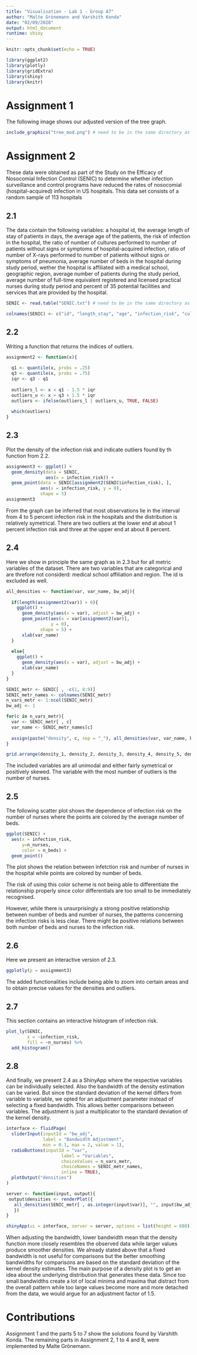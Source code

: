 ```yaml
---
title: "Visualisation - Lab 1 - Group A7"
author: "Malte Grönemann and Varshith Konda"
date: "02/09/2020"
output: html_document
runtime: shiny
---
```


```r
knitr::opts_chunk$set(echo = TRUE)

library(ggplot2)
library(plotly)
library(gridExtra)
library(shiny)
library(knitr)
```

# Assignment 1

The following image shows our adjusted version of the tree graph.

```r
include_graphics("tree_mod.png") # need to be in the same directory as .Rmd
```

# Assignment 2

These data were obtained as part of the Study on the Efficacy of Nosocomial Infection Control (SENIC) to determine whether infection surveillance and control programs have reduced the rates of nosocomial (hospital-acquired) infection in US hospitals. This data set consists of a random sample of 113 hospitals

## 2.1

The data contain the following variables: a hospital id, the average length of stay of patients in days, the average age of the patients, the risk of infection in the hospital, the ratio of number of cultures performed to number of patients without signs or
symptoms of hospital-acquired infection, ratio of number of X-rays performed to number of patients without signs or symptoms of pneumonia, average number of beds in the hospital during study period, wether the hospital is affiliated with a medical school, geographic region, average number of patients during the study period, average number of full-time equivalent registered and licensed practical
nurses during study period and percent of 35 potential facilities and services that are provided by the
hospital.

```r
SENIC <- read.table("SENIC.txt") # need to be in the same directory as .Rmd

colnames(SENIC) <- c("id", "length_stay", "age", "infection_risk", "culturing_ratio", "xray_ratio", "n_beds", "ms_affiliation", "region", "n_patients", "n_nurses", "services")
```

## 2.2

Writing a function that returns the indices of outliers.

```r
assignment2 <- function(x){
  
  q1 <- quantile(x, probs = .25)
  q3 <- quantile(x, probs = .75)
  iqr <- q3 - q1
  
  outliers_l <- x < q1 - 1.5 * iqr
  outliers_u <- x > q3 + 1.5 * iqr
  outliers <- ifelse(outliers_l | outliers_u, TRUE, FALSE)
  
  which(outliers)
}
```

## 2.3

Plot the density of the infection risk and indicate outliers found by th function from 2.2.

```r
assignment3 <- ggplot() +
  geom_density(data = SENIC,
               aes(x = infection_risk)) +
  geom_point(data = SENIC[assignment2(SENIC$infection_risk), ],
             aes(x = infection_risk, y = 0), 
             shape = 5)
assignment3
```

From the graph can be inferred that most observations lie in the interval from 4 to 5 percent infection risk in the hospitals and the distribution is relatively symetrical. There are two outliers at the lower end at about 1 percent infection risk and three at the upper end at about 8 percent.

## 2.4

Here we show in principle the same graph as in 2.3 but for all metric variables of the dataset. There are two variables that are categorical and are threfore not considerd: medical school affiliation and region. The id is excluded as well.

```r
all_densities <- function(var, var_name, bw_adj){
  
  if(length(assignment2(var)) > 0){
    ggplot() +
      geom_density(aes(x = var), adjust = bw_adj) +
      geom_point(aes(x = var[assignment2(var)], 
                 y = 0), 
             shape = 5) +
      xlab(var_name)
  }
  
  else{
    ggplot() +
      geom_density(aes(x = var), adjust = bw_adj) +
      xlab(var_name)
  }
}

SENIC_metr <- SENIC[ , -c(1, 8:9)]
SENIC_metr_names <- colnames(SENIC_metr)
n_vars_metr <- 1:ncol(SENIC_metr)
bw_adj <- 1

for(c in n_vars_metr){
  var <- SENIC_metr[ , c]
  var_name <- SENIC_metr_names[c]
  
  assign(paste("density", c, sep = "_"), all_densities(var, var_name, bw_adj))
}

grid.arrange(density_1, density_2, density_3, density_4, density_5, density_6, density_7, density_8, density_9)
```

The included variables are all unimodal and either fairly symetrical or positively skewed. The variable with the most number of outliers is the number of nurses.

## 2.5

The following scatter plot shows the dependence of infection risk on the number of
nurses where the points are colored by the average number of beds.

```r
ggplot(SENIC) +
  aes(x = infection_risk,
      y=n_nurses,
      color = n_beds) +
  geom_point()
```

The plot shows the relation between infetction risk and number of nurses in the hospital while points are colored by number of beds.

The risk of using this color scheme is not being able to differentiate the relationship properly since color differentials are too small to be immediately recognised. 

However, while there is unsurprisingly a strong positive relationship between number of beds and number of nurses, the patterns concerning the infection risks is less clear. There might be positive relations between both number of beds and nurses to the infection risk.

## 2.6

Here we present an interactive version of 2.3.

```r
ggplotly(p = assignment3)
```

The added functionalities include being able to zoom into certain areas and to obtain precise values for the densities and outliers.



## 2.7

This section contains an interactive histogram of infection risk.

```r
plot_ly(SENIC, 
        x = ~infection_risk,
        fill = ~n_nurses) %>%
  add_histogram()
```

## 2.8

And finally, we present 2.4 as a ShinyApp where the respective variables can be individually selected. Also the bandwidth of the density estimation can be varied. But since the standard deviation of the kernel differs from variable to variable, we opted for an adjustment parameter instead of selecting a fixed bandwidth. This allows better comparisons between variables. The adjustment is just a multiplicator to the standard deviation of the kernel density.

```r
interface <- fluidPage(
  sliderInput(inputId = "bw_adj",
              label = "Bandwidth Adjustment",
              min = 0.1, max = 2, value = 1),
  radioButtons(inputId = "var",
                     label = "Variables",
                     choiceValues = n_vars_metr,
                     choiceNames = SENIC_metr_names,
                     inline = TRUE),
  plotOutput("densities")
)

server <- function(input, output){
 output$densities <- renderPlot({
   all_densities(SENIC_metr[ , as.integer(input$var)], "", input$bw_adj)
   })
}

shinyApp(ui = interface, server = server, options = list(height = 600))
```

When adjusting the bandwidth, lower bandwidth mean that the density function more closely resembles the observed data while larger values produce smoother densities. We already stated above that a fixed bandwidth is not useful for comparisons but the better smoothing bandwidths for comparisons are based on the standard deviation of the kernel density estimates. The main purpose of a density plot is to get an idea about the underlying distribution that generates these data. Since too small bandwidths create a lot of local minima and maxima that distract from the overall pattern while too large values become more and more detached from the data, we would argue for an adjustment factor of 1.5.

# Contributions

Assignment 1 and the parts 5 to 7 show the solutions found by Varshith Konda. The remaining parts in Assignment 2, 1 to 4 and 8, were implemented by Malte Grönemann.
